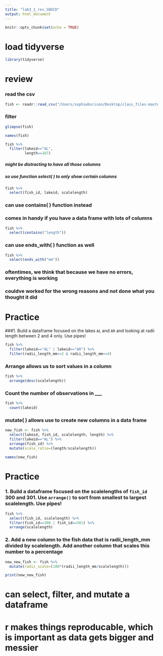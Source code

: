 ```yaml
---
title: "lab3_1_rev_SBUCD"
output: html_document
---
```


```r
knitr::opts_chunk$set(echo = TRUE)
```

# load tidyverse
```r
library(tidyverse)
```

# review
### read the csv
```r
fish <- readr::read_csv("/Users/sophieborison/Desktop/class_files-master/Gaeta_etal_CLC_data.csv")
```

### filter
```r
glimpse(fish)
```
```r
names(fish)
```

```r
fish %>%
  filter(lakeid=="AL",
         length==167)
```

##### might be distracting to have all those columns
##### so use function select( ) to only show certain columns
```r
fish %>%
  select(fish_id, lakeid, scalelength)
```
### can use contains( ) function instead
### comes in handy if you have a data frame with lots of columns
```r
fish %>%
  select(contains("length"))
```

### can use ends_with( ) function as well
```r
fish %>%
  select(ends_with("mm"))
```


### oftentimes, we think that because we have no errors, everything is working
### couldve worked for the wrong reasons and not done what you thought it did

# Practice
###1. Build a dataframe focused on the lakes `AL` and `AR` and looking at radii length between 2 and 4 only. Use pipes!

```r
fish %>%
  filter(lakeid=="AL" | lakeid=="AR") %>%
  filter(radii_length_mm>=2 & radii_length_mm<=4)
```

### Arrange allows us to sort values in a column
```r
fish %>%
  arrange(desc(scalelength))
```

### Count the number of observations in ___
```r
fish %>%
  count(lakeid)
```

### mutate( ) allows use to create new columns in a data frame
```r
new_fish <- fish %>%
  select(lakeid, fish_id, scalelength, length) %>%
  filter(lakeid=="AL") %>%
  arrange(fish_id) %>%
  mutate(scale_ratio=(length/scalelength))
```

```r
names(new_fish)
```

# Practice
### 1. Build a dataframe focused on the scalelengths of `fish_id` 300 and 301. Use `arrange()` to sort from smallest to largest scalelength. Use pipes!

```r
fish %>%
  select(fish_id, scalelength) %>%
  filter(fish_id==300 | fish_id==301) %>%
  arrange(scalelength)
```

### 2. Add a new column to the fish data that is radii_length_mm divided by scalelength. Add another column that scales this number to a percentage
```r
new_new_fish <- fish %>%
  mutate(radii_scale=(100*(radii_length_mm/scalelength)))
```

```r
print(new_new_fish)
```

# can select, filter, and mutate a dataframe
# r makes things reproducable, which is important as data gets bigger and messier
